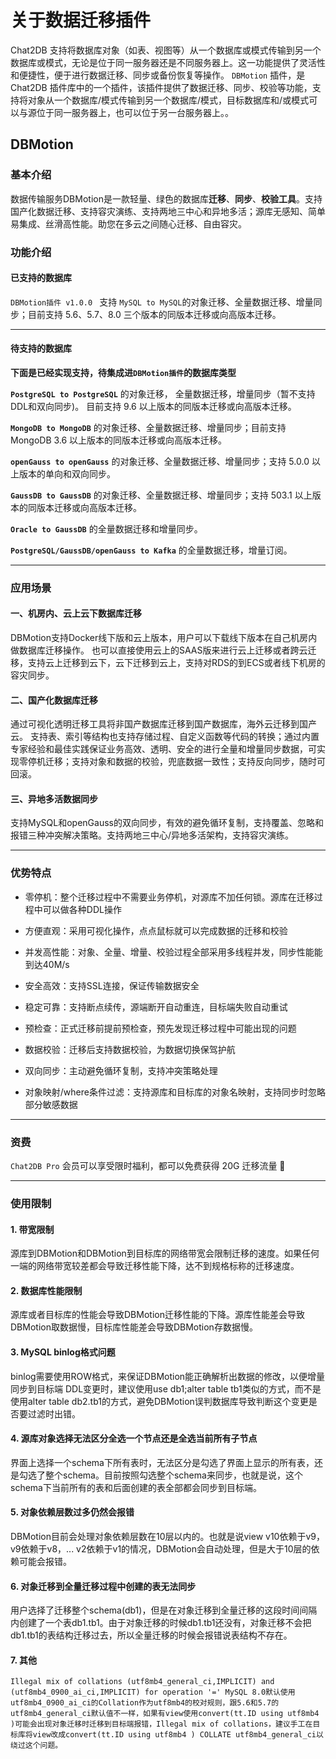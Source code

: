 # 关于数据迁移插件

Chat2DB 支持将数据库对象（如表、视图等）从一个数据库或模式传输到另一个数据库或模式，无论是位于同一服务器还是不同服务器上。这一功能提供了灵活性和便捷性，便于进行数据迁移、同步或备份恢复等操作。
`DBMotion` 插件，是 Chat2DB 插件库中的一个插件，该插件提供了数据迁移、同步、校验等功能，支持将对象从一个数据库/模式传输到另一个数据库/模式，目标数据库和/或模式可以与源位于同一服务器上，也可以位于另一台服务器上。。

## DBMotion

### 基本介绍

数据传输服务DBMotion是一款轻量、绿色的数据库**迁移**、**同步**、**校验工具**。支持国产化数据迁移、支持容灾演练、支持两地三中心和异地多活；源库无感知、简单易集成、丝滑高性能。助您在多云之间随心迁移、自由容灾。

### 功能介绍

#### 已支持的数据库

`DBMotion插件 v1.0.0 ` 支持 `MySQL to MySQL`的对象迁移、全量数据迁移、增量同步；目前支持 5.6、5.7、8.0 三个版本的同版本迁移或向高版本迁移。

---

#### 待支持的数据库

**下面是已经实现支持，待集成进`DBMotion插件`的数据库类型**

**`PostgreSQL to PostgreSQL`** 的对象迁移， 全量数据迁移，增量同步（暂不支持DDL和双向同步)。  目前支持 9.6 以上版本的同版本迁移或向高版本迁移。

**`MongoDB to MongoDB`** 的对象迁移、全量数据迁移、增量同步；目前支持 MongoDB 3.6 以上版本的同版本迁移或向高版本迁移。

**`openGauss to openGauss`** 的对象迁移、全量数据迁移、增量同步；支持 5.0.0 以上版本的单向和双向同步。

**`GaussDB to GaussDB`** 的对象迁移、全量数据迁移、增量同步；支持 503.1 以上版本的同版本迁移或向高版本迁移。

**`Oracle to GaussDB`** 的全量数据迁移和增量同步。

**`PostgreSQL/GaussDB/openGauss to Kafka`** 的全量数据迁移，增量订阅。

---

### 应用场景

#### 一、机房内、云上云下数据库迁移

DBMotion支持Docker线下版和云上版本，用户可以下载线下版本在自己机房内做数据库迁移操作。 也可以直接使用云上的SAAS版来进行云上迁移或者跨云迁移，支持云上迁移到云下，云下迁移到云上，支持对RDS的到ECS或者线下机房的容灾同步。


#### 二、国产化数据库迁移
通过可视化透明迁移工具将非国产数据库迁移到国产数据库，海外云迁移到国产云。 支持表、索引等结构也支持存储过程、自定义函数等代码的转换；通过内置专家经验和最佳实践保证业务高效、透明、安全的进行全量和增量同步数据，可实现零停机迁移；支持对象和数据的校验，兜底数据一致性；支持反向同步，随时可回滚。

#### 三、异地多活数据同步
支持MySQL和openGauss的双向同步，有效的避免循环复制，支持覆盖、忽略和报错三种冲突解决策略。支持两地三中心/异地多活架构，支持容灾演练。


---

### 优势特点

- 零停机：整个迁移过程中不需要业务停机，对源库不加任何锁。源库在迁移过程中可以做各种DDL操作

- 方便直观：采用可视化操作，点点鼠标就可以完成数据的迁移和校验

- 并发高性能：对象、全量、增量、校验过程全部采用多线程并发，同步性能能到达40M/s

- 安全高效：支持SSL连接，保证传输数据安全

- 稳定可靠：支持断点续传，源端断开自动重连，目标端失败自动重试

- 预检查：正式迁移前提前预检查，预先发现迁移过程中可能出现的问题

- 数据校验：迁移后支持数据校验，为数据切换保驾护航

- 双向同步：主动避免循环复制，支持冲突策略处理

- 对象映射/where条件过滤：支持源库和目标库的对象名映射，支持同步时忽略部分敏感数据


---

### 资费

`Chat2DB Pro` 会员可以享受限时福利，都可以免费获得 20G 迁移流量 🎁



---

### 使用限制

#### 1. 带宽限制

源库到DBMotion和DBMotion到目标库的网络带宽会限制迁移的速度。如果任何一端的网络带宽较差都会导致迁移性能下降，达不到规格标称的迁移速度。

#### 2. 数据库性能限制

源库或者目标库的性能会导致DBMotion迁移性能的下降。源库性能差会导致DBMotion取数据慢，目标库性能差会导致DBMotion存数据慢。

#### 3. MySQL binlog格式问题

binlog需要使用ROW格式，来保证DBMotion能正确解析出数据的修改，以便增量同步到目标端 DDL变更时，建议使用use db1;alter table tb1类似的方式，而不是使用alter table db2.tb1的方式，避免DBMotion误判数据库导致判断这个变更是否要过滤时出错。

#### 4. 源库对象选择无法区分全选一个节点还是全选当前所有子节点

界面上选择一个schema下所有表时，无法区分是勾选了界面上显示的所有表，还是勾选了整个schema。目前按照勾选整个schema来同步，也就是说，这个schema下当前所有的表和后面创建的表全部都会同步到目标端。

#### 5. 对象依赖层数过多仍然会报错

DBMotion目前会处理对象依赖层数在10层以内的。也就是说view v10依赖于v9，v9依赖于v8，... v2依赖于v1的情况，DBMotion会自动处理，但是大于10层的依赖可能会报错。

#### 6. 对象迁移到全量迁移过程中创建的表无法同步
用户选择了迁移整个schema(db1)，但是在对象迁移到全量迁移的这段时间间隔内创建了一个表db1.tb1。由于对象迁移的时候db1.tb1还没有，对象迁移不会把db1.tb1的表结构迁移过去，所以全量迁移的时候会报错说表结构不存在。

#### 7. 其他
```
Illegal mix of collations (utf8mb4_general_ci,IMPLICIT) and (utf8mb4_0900_ai_ci,IMPLICIT) for operation '=' MySQL 8.0默认使用utf8mb4_0900_ai_ci的Collation作为utf8mb4的校对规则，跟5.6和5.7的utf8mb4_general_ci默认值不一样，如果有view使用convert(tt.ID using utf8mb4 )可能会出现对象迁移时迁移到目标端报错，Illegal mix of collations，建议手工在目标库将view改成convert(tt.ID using utf8mb4 ) COLLATE utf8mb4_general_ci以绕过这个问题。
```
